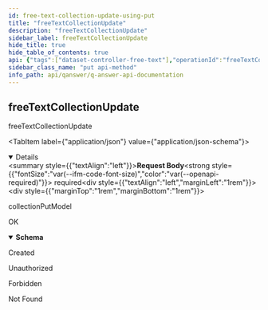 ```yaml
---
id: free-text-collection-update-using-put
title: "freeTextCollectionUpdate"
description: "freeTextCollectionUpdate"
sidebar_label: freeTextCollectionUpdate
hide_title: true
hide_table_of_contents: true
api: {"tags":["dataset-controller-free-text"],"operationId":"freeTextCollectionUpdateUsingPUT","requestBody":{"content":{"application/json":{"schema":{"type":"object","required":["id"],"properties":{"docStride":{"type":"integer","format":"int32"},"id":{"type":"string"},"maxSeqLen":{"type":"integer","format":"int32"},"noAnsBoost":{"type":"integer","format":"int32"},"returnNoAns":{"type":"boolean"},"splitBy":{"type":"string"},"splitLength":{"type":"integer","format":"int32"},"topKReader":{"type":"integer","format":"int32"},"topKRetriever":{"type":"integer","format":"int32"},"useFallback":{"type":"boolean"},"useReader":{"type":"boolean"},"weightText":{"type":"number"},"weightTitle":{"type":"number"}},"title":"CollectionPutModel"}}},"description":"collectionPutModel","required":true},"responses":{"200":{"description":"OK","content":{"*/*":{"schema":{"type":"object","properties":{"message":{"type":"string"}},"title":"GeneralResponse"}}}},"201":{"description":"Created"},"401":{"description":"Unauthorized"},"403":{"description":"Forbidden"},"404":{"description":"Not Found"}},"security":[{"JWT":[]}],"deprecated":false,"description":"freeTextCollectionUpdate","method":"put","path":"/api/freeText/collection","servers":[{"url":"//qanswer-core1.univ-st-etienne.fr"}],"securitySchemes":{"JWT":{"type":"apiKey","name":"Authorization","in":"header"}},"jsonRequestBodyExample":{"docStride":0,"id":"string","maxSeqLen":0,"noAnsBoost":0,"returnNoAns":true,"splitBy":"string","splitLength":0,"topKReader":0,"topKRetriever":0,"useFallback":true,"useReader":true,"weightText":0,"weightTitle":0},"info":{"description":"APIs provided by QAnswer","version":"1.0","title":"QAnswer: Api Documentation","contact":{"name":"QAnswer","url":"www.the-qa-company.com","email":"info@qanswer.eu"}},"postman":{"name":"freeTextCollectionUpdate","description":{"type":"text/plain"},"url":{"path":["api","freeText","collection"],"host":["{{baseUrl}}"],"query":[],"variable":[]},"header":[{"key":"Content-Type","value":"application/json"},{"key":"Accept","value":"*/*"}],"method":"PUT","body":{"mode":"raw","raw":"\"\"","options":{"raw":{"language":"json"}}},"auth":{"type":"apikey","apikey":[{"type":"any","value":"Authorization","key":"key"},{"type":"any","value":"<API Key>","key":"value"},{"type":"any","value":"header","key":"in"}]}}}
sidebar_class_name: "put api-method"
info_path: api/qanswer/q-answer-api-documentation
---
```



## freeTextCollectionUpdate



freeTextCollectionUpdate

<MimeTabs><TabItem label={"application/json"} value={"application/json-schema"}><details style={{}} data-collapsed={false} open={true}><summary style={{"textAlign":"left"}}><strong>Request Body</strong><strong style={{"fontSize":"var(--ifm-code-font-size)","color":"var(--openapi-required)"}}> required</strong></summary><div style={{"textAlign":"left","marginLeft":"1rem"}}><div style={{"marginTop":"1rem","marginBottom":"1rem"}}>

collectionPutModel

</div></div><ul style={{"marginLeft":"1rem"}}><SchemaItem collapsible={false} name={"docStride"} required={false} schemaDescription={undefined} schemaName={"int32"} qualifierMessage={undefined} defaultValue={undefined}></SchemaItem><SchemaItem collapsible={false} name={"id"} required={true} schemaDescription={undefined} schemaName={"string"} qualifierMessage={undefined} defaultValue={undefined}></SchemaItem><SchemaItem collapsible={false} name={"maxSeqLen"} required={false} schemaDescription={undefined} schemaName={"int32"} qualifierMessage={undefined} defaultValue={undefined}></SchemaItem><SchemaItem collapsible={false} name={"noAnsBoost"} required={false} schemaDescription={undefined} schemaName={"int32"} qualifierMessage={undefined} defaultValue={undefined}></SchemaItem><SchemaItem collapsible={false} name={"returnNoAns"} required={false} schemaDescription={undefined} schemaName={"boolean"} qualifierMessage={undefined} defaultValue={undefined}></SchemaItem><SchemaItem collapsible={false} name={"splitBy"} required={false} schemaDescription={undefined} schemaName={"string"} qualifierMessage={undefined} defaultValue={undefined}></SchemaItem><SchemaItem collapsible={false} name={"splitLength"} required={false} schemaDescription={undefined} schemaName={"int32"} qualifierMessage={undefined} defaultValue={undefined}></SchemaItem><SchemaItem collapsible={false} name={"topKReader"} required={false} schemaDescription={undefined} schemaName={"int32"} qualifierMessage={undefined} defaultValue={undefined}></SchemaItem><SchemaItem collapsible={false} name={"topKRetriever"} required={false} schemaDescription={undefined} schemaName={"int32"} qualifierMessage={undefined} defaultValue={undefined}></SchemaItem><SchemaItem collapsible={false} name={"useFallback"} required={false} schemaDescription={undefined} schemaName={"boolean"} qualifierMessage={undefined} defaultValue={undefined}></SchemaItem><SchemaItem collapsible={false} name={"useReader"} required={false} schemaDescription={undefined} schemaName={"boolean"} qualifierMessage={undefined} defaultValue={undefined}></SchemaItem><SchemaItem collapsible={false} name={"weightText"} required={false} schemaDescription={undefined} schemaName={"number"} qualifierMessage={undefined} defaultValue={undefined}></SchemaItem><SchemaItem collapsible={false} name={"weightTitle"} required={false} schemaDescription={undefined} schemaName={"number"} qualifierMessage={undefined} defaultValue={undefined}></SchemaItem></ul></details></TabItem></MimeTabs><div><ApiTabs><TabItem label={"200"} value={"200"}><div>

OK

</div><div><MimeTabs groupId={"mime-type"}><TabItem label={"*/*"} value={"*/*"}><SchemaTabs groupId={"schema-tabs"}><TabItem label={"Schema"} value={"Schema"}><details style={{}} data-collapsed={false} open={true}><summary style={{"textAlign":"left"}}><strong>Schema</strong></summary><div style={{"textAlign":"left","marginLeft":"1rem"}}></div><ul style={{"marginLeft":"1rem"}}><SchemaItem collapsible={false} name={"message"} required={false} schemaDescription={undefined} schemaName={"string"} qualifierMessage={undefined} defaultValue={undefined}></SchemaItem></ul></details></TabItem><TabItem label={"Example (from schema)"} value={"Example (from schema)"}><ResponseSamples responseExample={"{\n  \"message\": \"string\"\n}"} language={"json"}></ResponseSamples></TabItem></SchemaTabs></TabItem></MimeTabs></div></TabItem><TabItem label={"201"} value={"201"}><div>

Created

</div><div></div></TabItem><TabItem label={"401"} value={"401"}><div>

Unauthorized

</div><div></div></TabItem><TabItem label={"403"} value={"403"}><div>

Forbidden

</div><div></div></TabItem><TabItem label={"404"} value={"404"}><div>

Not Found

</div><div></div></TabItem></ApiTabs></div>
      